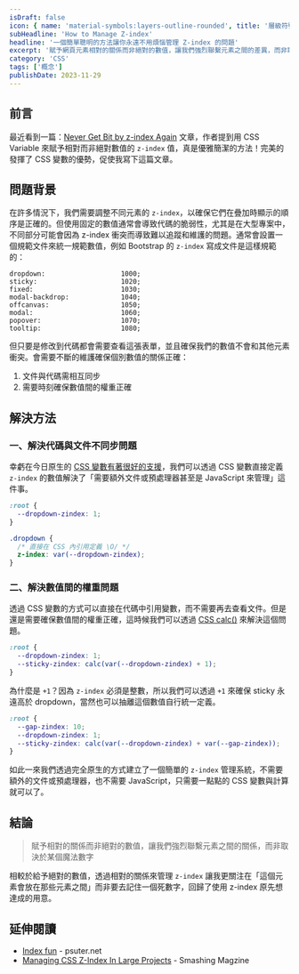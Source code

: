 ```yaml
---
isDraft: false
icon: { name: 'material-symbols:layers-outline-rounded', title: '層級符號' }
subHeadline: 'How to Manage Z-index'
headline: '一個簡單聰明的方法讓你永遠不用煩惱管理 Z-index 的問題'
excerpt: '賦予網頁元素相對的關係而非絕對的數值，讓我們強烈聯繫元素之間的差異，而非取決於某個魔法數字可以避免很多折騰。最近看到一篇文章，作者提到用 CSS Variable 來賦予相對而非絕對數值的 `z-index` 值，真是優雅簡潔的方法！完美的發揮了 CSS 變數的優勢，促使我寫下這篇文章。'
category: 'CSS'
tags: ['概念']
publishDate: 2023-11-29
---
```


## 前言

最近看到一篇：[Never Get Bit by z-index Again](https://rimdev.io/never-get-bit-by-z-index-again) 文章，作者提到用 CSS Variable 來賦予相對而非絕對數值的 `z-index` 值，真是優雅簡潔的方法！完美的發揮了 CSS 變數的優勢，促使我寫下這篇文章。

## 問題背景

在許多情況下，我們需要調整不同元素的 `z-index`，以確保它們在疊加時顯示的順序是正確的。但使用固定的數值通常會導致代碼的脆弱性，尤其是在大型專案中，不同部分可能會因為 z-index 衝突而導致難以追蹤和維護的問題。通常會設置一個規範文件來統一規範數值，例如 Bootstrap 的 `z-index` 寫成文件是這樣規範的：

```
dropdown:                   1000;
sticky:                     1020;
fixed:                      1030;
modal-backdrop:             1040;
offcanvas:                  1050;
modal:                      1060;
popover:                    1070;
tooltip:                    1080;
```

但只要是修改到代碼都會需要查看這張表單，並且確保我們的數值不會和其他元素衝突。會需要不斷的維護確保個別數值的關係正確：

1. 文件與代碼需相互同步
2. 需要時刻確保數值間的權重正確

## 解決方法

### 一、解決代碼與文件不同步問題

幸虧在今日原生的 [CSS 變數有著很好的支援](https://caniuse.com/css-variables)，我們可以透過 CSS 變數直接定義 `z-index` 的數值解決了「需要額外文件或預處理器甚至是 JavaScript 來管理」這件事。

```css
:root {
  --dropdown-zindex: 1;
}

.dropdown {
  /* 直接在 CSS 內引用定義 \O/ */
  z-index: var(--dropdown-zindex);
}
```

### 二、解決數值間的權重問題

透過 CSS 變數的方式可以直接在代碼中引用變數，而不需要再去查看文件。但是還是需要確保數值間的權重正確，這時候我們可以透過 [CSS calc()](https://developer.mozilla.org/en-US/docs/Web/CSS/calc) 來解決這個問題。

```css
:root {
  --dropdown-zindex: 1;
  --sticky-zindex: calc(var(--dropdown-zindex) + 1);
}
```

為什麼是 `+1`？因為 `z-index` 必須是整數，所以我們可以透過 `+1` 來確保 sticky 永遠高於 dropdown，當然也可以抽離這個數值自行統一定義。

```css
:root {
  --gap-zindex: 10;
  --dropdown-zindex: 1;
  --sticky-zindex: calc(var(--dropdown-zindex) + var(--gap-zindex));
}
```

如此一來我們透過完全原生的方式建立了一個簡單的 `z-index` 管理系統，不需要額外的文件或預處理器，也不需要 JavaScript，只需要一點點的 CSS 變數與計算就可以了。

## 結論

> 賦予相對的關係而非絕對的數值，讓我們強烈聯繫元素之間的關係，而非取決於某個魔法數字

相較於給予絕對的數值，透過相對的關係來管理 `z-index` 讓我更關注在「這個元素會放在那些元素之間」而非要去記住一個死數字，回歸了使用 z-index 原先想達成的用意。

## 延伸閱讀

- [Index fun](https://psuter.net/2019/07/07/z-index) - psuter.net
- [Managing CSS Z-Index In Large Projects](https://www.smashingmagazine.com/2021/02/css-z-index-large-projects/) - Smashing Magzine
